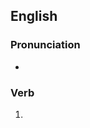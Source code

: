 ==English==

===Pronunciation===
* {{audio|en|en-us-inferred.ogg|Audio (US)}}

===Verb===
{{head|en|verb form}}

# {{en-past of|infer}}